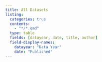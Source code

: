 ```yaml
---
title: All Datasets
listing:
  categories: true
  contents:
    - "*/*.qmd"
  type: table
  fields: [datayear, date, title, author]
  field-display-names:
    datayear: "Data Year"
    date: "Published"
---
```

